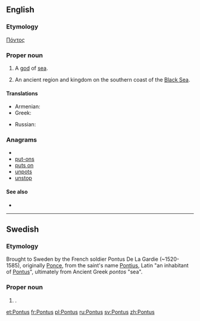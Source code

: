 {{also|pontus}}

==English==

===Etymology===
{{etyl|grc}} [[Πόντος]]

===Proper noun===
{{en-proper noun}}

# {{Greek mythology}} A [[god]] of [[sea]].
# An ancient region and kingdom on the southern coast of the [[Black Sea]].

====Translations====
{{trans-top|A region on the southern coast of the Black Sea}}
* Armenian: {{t-|hy|Պոնտոս|tr=Pontos}}
* Greek: {{t|el|Πόντος|m|tr=Póntos}}
{{trans-mid}}
* Russian: {{t+|ru|Понт|m|tr=Pont}}
{{trans-bottom}}

===Anagrams===
* {{alphagram|nopstu}}
* [[put-ons#English|put-ons]]
* [[puts on#English|puts on]]
* [[unpots#English|unpots]]
* [[unstop#English|unstop]]

====See also====
* {{pedialite|lang=el}}

----

==Swedish==

===Etymology===
Brought to Sweden by the French soldier Pontus De La Gardie (~1520-1585), originally [[Ponce]], from the saint's name [[Pontius]], Latin "an inhabitant of [[#English|Pontus]]", ultimately from Ancient Greek ''pontos'' "sea".

===Proper noun===
{{infl|sv|proper noun}}

# {{given name|male|lang=sv}}.

[[et:Pontus]]
[[fr:Pontus]]
[[pl:Pontus]]
[[ru:Pontus]]
[[sv:Pontus]]
[[zh:Pontus]]